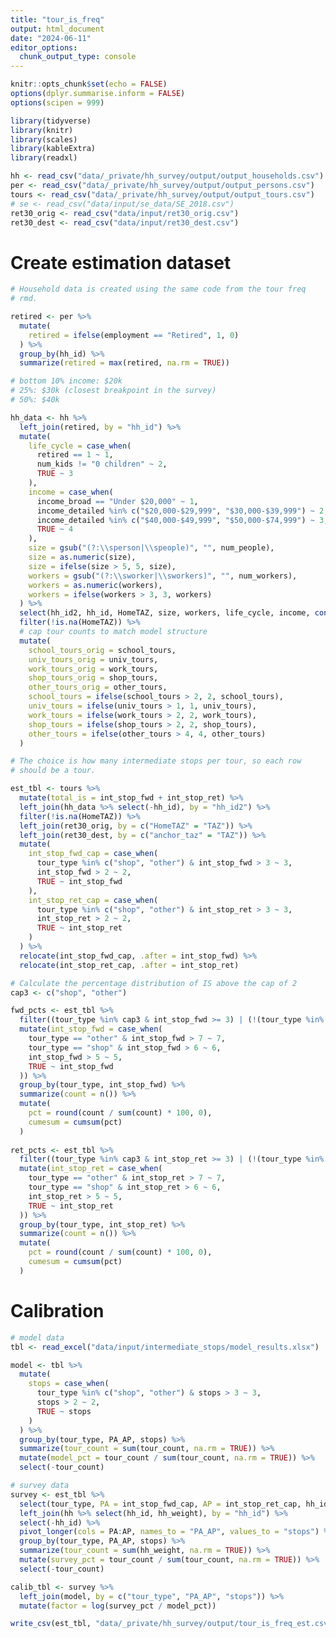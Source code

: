 ```yaml
---
title: "tour_is_freq"
output: html_document
date: "2024-06-11"
editor_options: 
  chunk_output_type: console
---
```


```r
knitr::opts_chunk$set(echo = FALSE)
options(dplyr.summarise.inform = FALSE)
options(scipen = 999)

library(tidyverse)
library(knitr)
library(scales)
library(kableExtra)
library(readxl)
```

```r
hh <- read_csv("data/_private/hh_survey/output/output_households.csv")
per <- read_csv("data/_private/hh_survey/output/output_persons.csv")
tours <- read_csv("data/_private/hh_survey/output/output_tours.csv")
# se <- read_csv("data/input/se_data/SE_2018.csv")
ret30_orig <- read_csv("data/input/ret30_orig.csv")
ret30_dest <- read_csv("data/input/ret30_dest.csv")

```

# Create estimation dataset

```r
# Household data is created using the same code from the tour freq
# rmd.

retired <- per %>%
  mutate(
    retired = ifelse(employment == "Retired", 1, 0)
  ) %>%
  group_by(hh_id) %>%
  summarize(retired = max(retired, na.rm = TRUE))

# bottom 10% income: $20k
# 25%: $30k (closest breakpoint in the survey)
# 50%: $40k

hh_data <- hh %>%
  left_join(retired, by = "hh_id") %>%
  mutate(
    life_cycle = case_when(
      retired == 1 ~ 1,
      num_kids != "0 children" ~ 2,
      TRUE ~ 3
    ),
    income = case_when(
      income_broad == "Under $20,000" ~ 1,
      income_detailed %in% c("$20,000-$29,999", "$30,000-$39,999") ~ 2,
      income_detailed %in% c("$40,000-$49,999", "$50,000-$74,999") ~ 3,
      TRUE ~ 4
    ),
    size = gsub("(?:\\sperson|\\speople)", "", num_people),
    size = as.numeric(size),
    size = ifelse(size > 5, 5, size),
    workers = gsub("(?:\\sworker|\\sworkers)", "", num_workers),
    workers = as.numeric(workers),
    workers = ifelse(workers > 3, 3, workers)
  ) %>%
  select(hh_id2, hh_id, HomeTAZ, size, workers, life_cycle, income, contains("_tours")) %>%
  filter(!is.na(HomeTAZ)) %>%
  # cap tour counts to match model structure
  mutate(
    school_tours_orig = school_tours,
    univ_tours_orig = univ_tours,
    work_tours_orig = work_tours,
    shop_tours_orig = shop_tours,
    other_tours_orig = other_tours,
    school_tours = ifelse(school_tours > 2, 2, school_tours),
    univ_tours = ifelse(univ_tours > 1, 1, univ_tours),
    work_tours = ifelse(work_tours > 2, 2, work_tours),
    shop_tours = ifelse(shop_tours > 2, 2, shop_tours),
    other_tours = ifelse(other_tours > 4, 4, other_tours)
  )
```

```r
# The choice is how many intermediate stops per tour, so each row
# should be a tour.

est_tbl <- tours %>%
  mutate(total_is = int_stop_fwd + int_stop_ret) %>%
  left_join(hh_data %>% select(-hh_id), by = "hh_id2") %>%
  filter(!is.na(HomeTAZ)) %>%
  left_join(ret30_orig, by = c("HomeTAZ" = "TAZ")) %>%
  left_join(ret30_dest, by = c("anchor_taz" = "TAZ")) %>%
  mutate(
    int_stop_fwd_cap = case_when(
      tour_type %in% c("shop", "other") & int_stop_fwd > 3 ~ 3,
      int_stop_fwd > 2 ~ 2,
      TRUE ~ int_stop_fwd
    ),
    int_stop_ret_cap = case_when(
      tour_type %in% c("shop", "other") & int_stop_ret > 3 ~ 3,
      int_stop_ret > 2 ~ 2,
      TRUE ~ int_stop_ret
    )
  ) %>%
  relocate(int_stop_fwd_cap, .after = int_stop_fwd) %>%
  relocate(int_stop_ret_cap, .after = int_stop_ret)
```

```r
# Calculate the percentage distribution of IS above the cap of 2
cap3 <- c("shop", "other")

fwd_pcts <- est_tbl %>%
  filter((tour_type %in% cap3 & int_stop_fwd >= 3) | (!(tour_type %in% cap3) & int_stop_fwd >= 2)) %>%
  mutate(int_stop_fwd = case_when(
    tour_type == "other" & int_stop_fwd > 7 ~ 7,
    tour_type == "shop" & int_stop_fwd > 6 ~ 6,
    int_stop_fwd > 5 ~ 5,
    TRUE ~ int_stop_fwd
  )) %>%
  group_by(tour_type, int_stop_fwd) %>%
  summarize(count = n()) %>%
  mutate(
    pct = round(count / sum(count) * 100, 0),
    cumesum = cumsum(pct)
  )
  
ret_pcts <- est_tbl %>%
  filter((tour_type %in% cap3 & int_stop_ret >= 3) | (!(tour_type %in% cap3) & int_stop_ret >= 2)) %>%
  mutate(int_stop_ret = case_when(
    tour_type == "other" & int_stop_ret > 7 ~ 7,
    tour_type == "shop" & int_stop_ret > 6 ~ 6,
    int_stop_ret > 5 ~ 5,
    TRUE ~ int_stop_ret
  )) %>%
  group_by(tour_type, int_stop_ret) %>%
  summarize(count = n()) %>%
  mutate(
    pct = round(count / sum(count) * 100, 0),
    cumesum = cumsum(pct)
  )
```

# Calibration

```r
# model data
tbl <- read_excel("data/input/intermediate_stops/model_results.xlsx")

model <- tbl %>%
  mutate(
    stops = case_when(
      tour_type %in% c("shop", "other") & stops > 3 ~ 3,
      stops > 2 ~ 2,
      TRUE ~ stops
    )
  ) %>%
  group_by(tour_type, PA_AP, stops) %>%
  summarize(tour_count = sum(tour_count, na.rm = TRUE)) %>%
  mutate(model_pct = tour_count / sum(tour_count, na.rm = TRUE)) %>%
  select(-tour_count)

# survey data
survey <- est_tbl %>%
  select(tour_type, PA = int_stop_fwd_cap, AP = int_stop_ret_cap, hh_id) %>%
  left_join(hh %>% select(hh_id, hh_weight), by = "hh_id") %>%
  select(-hh_id) %>%
  pivot_longer(cols = PA:AP, names_to = "PA_AP", values_to = "stops") %>%
  group_by(tour_type, PA_AP, stops) %>%
  summarize(tour_count = sum(hh_weight, na.rm = TRUE)) %>%
  mutate(survey_pct = tour_count / sum(tour_count, na.rm = TRUE)) %>%
  select(-tour_count)

calib_tbl <- survey %>%
  left_join(model, by = c("tour_type", "PA_AP", "stops")) %>%
  mutate(factor = log(survey_pct / model_pct))
```


```r
write_csv(est_tbl, "data/_private/hh_survey/output/tour_is_freq_est.csv", na = "")
```